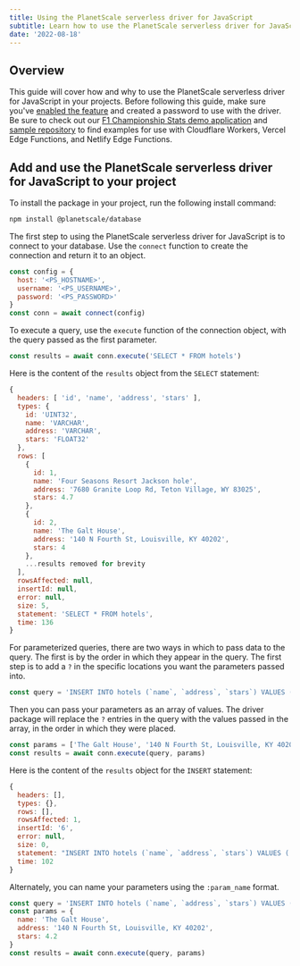 ```yaml
---
title: Using the PlanetScale serverless driver for JavaScript
subtitle: Learn how to use the PlanetScale serverless driver for JavaScript in your projects.
date: '2022-08-18'
---
```


## Overview

This guide will cover how and why to use the PlanetScale serverless driver for JavaScript in your projects. Before following this guide, make sure you've [enabled the feature](/docs/tutorials/planetscale-serverless-driver) and created a password to use with the driver.
<InfoBlock type="note">
Be sure to check out our [F1 Championship Stats demo application](https://f1.planetscale.com/) and [sample repository](https://github.com/planetscale/f1-championship-stats) to find examples for use with Cloudflare Workers, Vercel Edge Functions, and Netlify Edge Functions.
</InfoBlock>
## Add and use the PlanetScale serverless driver for JavaScript to your project

To install the package in your project, run the following install command:

```bash
npm install @planetscale/database
```

The first step to using the PlanetScale serverless driver for JavaScript is to connect to your database. Use the `connect` function to create the connection and return it to an object.

```jsx
const config = {
  host: '<PS_HOSTNAME>',
  username: '<PS_USERNAME>',
  password: '<PS_PASSWORD>'
}
const conn = await connect(config)
```

To execute a query, use the `execute` function of the connection object, with the query passed as the first parameter.

```jsx
const results = await conn.execute('SELECT * FROM hotels')
```

Here is the content of the `results` object from the `SELECT` statement:

```jsx
{
  headers: [ 'id', 'name', 'address', 'stars' ],
  types: {
    id: 'UINT32',
    name: 'VARCHAR',
    address: 'VARCHAR',
    stars: 'FLOAT32'
  },
  rows: [
    {
      id: 1,
      name: 'Four Seasons Resort Jackson hole',
      address: '7680 Granite Loop Rd, Teton Village, WY 83025',
      stars: 4.7
    },
    {
      id: 2,
      name: 'The Galt House',
      address: '140 N Fourth St, Louisville, KY 40202',
      stars: 4
    },
    ...results removed for brevity
  ],
  rowsAffected: null,
  insertId: null,
  error: null,
  size: 5,
  statement: 'SELECT * FROM hotels',
  time: 136
}
```

For parameterized queries, there are two ways in which to pass data to the query. The first is by the order in which they appear in the query. The first step is to add a `?` in the specific locations you want the parameters passed into.

```jsx
const query = 'INSERT INTO hotels (`name`, `address`, `stars`) VALUES (?, ?, ?)'
```

Then you can pass your parameters as an array of values. The driver package will replace the `?` entries in the query with the values passed in the array, in the order in which they were placed.

```jsx
const params = ['The Galt House', '140 N Fourth St, Louisville, KY 40202', 4.2)
const results = await conn.execute(query, params)
```

Here is the content of the `results` object for the `INSERT` statement:

```jsx
{
  headers: [],
  types: {},
  rows: [],
  rowsAffected: 1,
  insertId: '6',
  error: null,
  size: 0,
  statement: "INSERT INTO hotels (`name`, `address`, `stars`) VALUES ('Montage Kapalua Bay 2', '1 Bay Dr, Lahaina, HI 96761', 4)",
  time: 102
}
```

Alternately, you can name your parameters using the `:param_name` format. 

```jsx
const query = 'INSERT INTO hotels (`name`, `address`, `stars`) VALUES (:name, :address :stars)'
const params = {
  name: 'The Galt House',
  address: '140 N Fourth St, Louisville, KY 40202',
  stars: 4.2
}
const results = await conn.execute(query, params)
```

<GetHelp />
